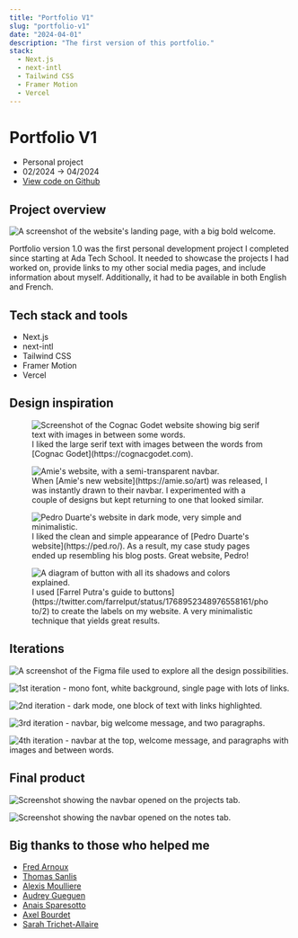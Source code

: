 ```yaml
---
title: "Portfolio V1"
slug: "portfolio-v1"
date: "2024-04-01"
description: "The first version of this portfolio."
stack:
  - Next.js
  - next-intl
  - Tailwind CSS
  - Framer Motion
  - Vercel
---
```


# Portfolio V1

- Personal project
- 02/2024 -> 04/2024
- [View code on Github](https://github.com/lemathurin/portfolio/tree/v1)

## Project overview

<Image
  src="https://5q44w9bzpv.ufs.sh/f/vqzvWuhpJmwXXGT3V6tgs8zZdmwB31rtVQfjMYHnJCTbkAFD"
  alt="A screenshot of the website's landing page, with a big bold welcome."
/>

Portfolio version 1.0 was the first personal development project I completed since starting at Ada Tech School. It needed to showcase the projects I had worked on, provide links to my other social media pages, and include information about myself. Additionally, it had to be available in both English and French.

## Tech stack and tools

- Next.js
- next-intl
- Tailwind CSS
- Framer Motion
- Vercel

## Design inspiration

<figure>
  <Image
    src="https://5q44w9bzpv.ufs.sh/f/vqzvWuhpJmwXNaNka1PV9aX7GKwfgvtTzMLsJeBUjynFP40u"
    alt="Screenshot of the Cognac Godet website showing big serif text with images in between some words."
  />
  <figcaption>
    I liked the large serif text with images between the words from [Cognac
    Godet](https://cognacgodet.com).
  </figcaption>
</figure>

<figure>
  <Image
    src="https://5q44w9bzpv.ufs.sh/f/vqzvWuhpJmwXSTbezC8Wfbl01CeIMUcRpEmhQG4jYasznHtF"
    alt="Amie's website, with a semi-transparent navbar."
  />
  <figcaption>
    When [Amie's new website](https://amie.so/art) was released, I was instantly
    drawn to their navbar. I experimented with a couple of designs but kept
    returning to one that looked similar.
  </figcaption>
</figure>

<figure>
  <Image
    src="https://5q44w9bzpv.ufs.sh/f/vqzvWuhpJmwX5EK9xD6TtcdGu2sI9C7yblXkPZFSViHm6rvT"
    alt="Pedro Duarte's website in dark mode, very simple and minimalistic."
  />
  <figcaption>
    I liked the clean and simple appearance of [Pedro Duarte's
    website](https://ped.ro/). As a result, my case study pages ended up
    resembling his blog posts. Great website, Pedro!
  </figcaption>
</figure>

<figure>
  <Image
    src="https://5q44w9bzpv.ufs.sh/f/vqzvWuhpJmwXqOnHkkpzH4LXy51GktTuheFlUAwcv2VgQarK"
    alt="A diagram of button with all its shadows and colors explained."
  />
  <figcaption>
    I used [Farrel Putra's guide to
    buttons](https://twitter.com/farrelput/status/1768952348976558161/photo/2)
    to create the labels on my website. A very minimalistic technique that
    yields great results.
  </figcaption>
</figure>

## Iterations

<Image
  src="https://5q44w9bzpv.ufs.sh/f/vqzvWuhpJmwXNMwomyPV9aX7GKwfgvtTzMLsJeBUjynFP40u"
  alt="A screenshot of the Figma file used to explore all the design possibilities."
/>

<Image
  src="https://5q44w9bzpv.ufs.sh/f/vqzvWuhpJmwX2GSHOZjab2JnoGdL156AWIvsmt0jQPpKyFz8"
  alt="1st iteration - mono font, white background, single page with lots of links."
/>

<Image
  src="https://5q44w9bzpv.ufs.sh/f/vqzvWuhpJmwXJJ0LUt1nGRHqvcgpfS0e7yN8ktYUhAQFDzrO"
  alt="2nd iteration - dark mode, one block of text with links highlighted."
/>

<Image
  src="https://5q44w9bzpv.ufs.sh/f/vqzvWuhpJmwXNJb9nhPV9aX7GKwfgvtTzMLsJeBUjynFP40u"
  alt="3rd iteration - navbar, big welcome message, and two paragraphs."
/>

<Image
  src="https://5q44w9bzpv.ufs.sh/f/vqzvWuhpJmwXV5A2yDXW2IYZeJEMPLR5VcHjlGStDmU1vKni"
  alt="4th iteration - navbar at the top, welcome message, and paragraphs with images and between words."
/>

## Final product

<Image
  src="https://5q44w9bzpv.ufs.sh/f/vqzvWuhpJmwX2knYmTjab2JnoGdL156AWIvsmt0jQPpKyFz8"
  alt="Screenshot showing the navbar opened on the projects tab."
/>

<Image
  src="https://5q44w9bzpv.ufs.sh/f/vqzvWuhpJmwXClpXc3UN4nf7yrSBlbuPZFEswqdUCpk3ochN"
  alt="Screenshot showing the navbar opened on the notes tab."
/>

## Big thanks to those who helped me

- [Fred Arnoux](https://www.linkedin.com/in/farnoux/)
- [Thomas Sanlis](https://twitter.com/T_Zahil)
- [Alexis Moulliere](https://github.com/realalexis)
- [Audrey Gueguen](https://github.com/AudreyGgn)
- [Anais Sparesotto](https://fr.linkedin.com/in/anais-sparesotto)
- [Axel Bourdet](https://thedreampunk.com/en/)
- [Sarah Trichet-Allaire](https://mastodon.cloud/@Sarah_Trichet_Allaire)
